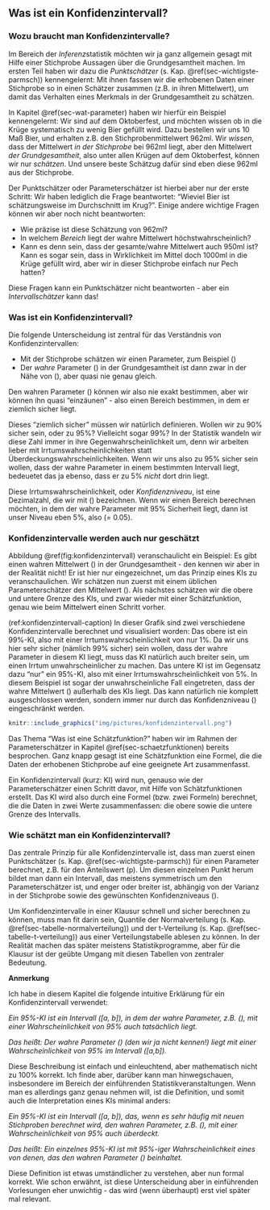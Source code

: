 ## Was ist ein Konfidenzintervall? {#sec-was-ki}

### Wozu braucht man Konfidenzintervalle?

Im Bereich der *Inferenz*statistik möchten wir ja ganz allgemein gesagt mit Hilfe einer Stichprobe Aussagen über die Grundgesamtheit machen. Im ersten Teil haben wir dazu die *Punktschätzer* (s. Kap. \@ref(sec-wichtigste-parmsch)) kennengelernt: Mit ihnen fassen wir die erhobenen Daten einer Stichprobe so in einen Schätzer zusammen (z.B. in ihren Mittelwert), um damit das Verhalten eines Merkmals in der Grundgesamtheit zu schätzen.

In Kapitel \@ref(sec-wat-parameter) haben wir hierfür ein Beispiel kennengelernt: Wir sind auf dem Oktoberfest, und möchten wissen ob in die Krüge systematisch zu wenig Bier gefüllt wird. Dazu bestellen wir uns 10 Maß Bier, und erhalten z.B. den Stichprobenmittelwert 962ml. Wir *wissen*, dass der Mittelwert *in der Stichprobe* bei 962ml liegt, aber den Mittelwert *der Grundgesamtheit*, also unter allen Krügen auf dem Oktoberfest, können wir nur *schätzen*. Und unsere beste Schätzug dafür sind eben diese 962ml aus der Stichprobe.

Der Punktschätzer oder Parameterschätzer ist hierbei aber nur der erste Schritt: Wir haben lediglich die Frage beantwortet: "Wieviel Bier ist schätzungsweise im Durchschnitt im Krug?". Einige andere wichtige Fragen können wir aber noch nicht beantworten:

- Wie präzise ist diese Schätzung von 962ml?
- In welchem *Bereich* liegt der wahre Mittelwert höchstwahrscheinlich?
- Kann es denn sein, dass der gesamte/wahre Mittelwert auch 950ml ist? Kann es sogar sein, dass in Wirklichkeit im Mittel doch 1000ml in die Krüge gefüllt wird, aber wir in dieser Stichprobe einfach nur Pech hatten?

Diese Fragen kann ein Punktschätzer nicht beantworten - aber ein *Intervallschätzer* kann das!

### Was ist ein Konfidenzintervall?

Die folgende Unterscheidung ist zentral für das Verständnis von Konfidenzintervallen:

- Mit der Stichprobe schätzen wir einen Parameter, zum Beispiel \(\hat{\mu}\)
- Der *wahre* Parameter \(\mu\) in der Grundgesamtheit ist dann zwar in der Nähe von \(\hat{\mu}\), aber quasi nie genau gleich.

Den wahren Parameter \(\mu\) können wir also nie exakt bestimmen, aber wir können ihn quasi "einzäunen" - also einen Bereich bestimmen, in dem er ziemlich sicher liegt.

Dieses "ziemlich sicher" müssen wir natürlich definieren. Wollen wir zu 90% sicher sein, oder zu 95%? Vielleicht sogar 99%? In der Statistik wandeln wir diese Zahl immer in ihre Gegenwahrscheinlichkeit um, denn wir arbeiten lieber mit Irrtumswahrscheinlichkeiten statt Überdeckungswahrscheinlichkeiten. Wenn wir uns also zu 95% sicher sein wollen, dass der wahre Parameter in einem bestimmten Intervall liegt, bedeuetet das ja ebenso, dass er zu 5% *nicht* dort drin liegt.

Diese Irrtumswahrscheinlichkeit, oder *Konfidenzniveau*, ist eine Dezimalzahl, die wir mit \(\alpha\) bezeichnen. Wenn wir einen Bereich berechnen möchten, in dem der wahre Parameter mit 95% Sicherheit liegt, dann ist unser Niveau eben 5%, also \(\alpha = 0.05\).

### Konfidenzintervalle werden auch nur geschätzt

Abbildung \@ref(fig:konfidenzintervall) veranschaulicht ein Beispiel: Es gibt einen wahren Mittelwert \(\mu\) in der Grundgesamtheit - den kennen wir aber in der Realität nicht! Er ist hier nur eingezeichnet, um das Prinzip eines KIs zu veranschaulichen. Wir schätzen nun zuerst mit einem üblichen Parameterschätzer den Mittelwert \(\hat{\mu}\). Als nächstes schätzen wir die obere und untere Grenze des KIs, und zwar wieder mit einer Schätzfunktion, genau wie beim Mittelwert einen Schritt vorher.

(ref:konfidenzintervall-caption) In dieser Grafik sind zwei verschiedene Konfidenzintervalle berechnet und visualisiert worden: Das obere ist ein 99%-KI, also mit einer Irrtumswahrscheinlichkeit von nur 1%. Da wir uns hier sehr sicher (nämlich 99% sicher) sein wollen, dass der wahre Parameter in diesem KI liegt, muss das KI natürlich auch breiter sein, um einen Irrtum unwahrscheinlicher zu machen. Das untere KI ist im Gegensatz dazu "nur" ein 95%-KI, also mit einer Irrtumswahrscheinlichkeit von 5%. In diesem Beispiel ist sogar der unwahrscheinliche Fall eingetreten, dass der wahre Mittelwert \(\mu\) außerhalb des KIs liegt. Das kann natürlich nie komplett ausgeschlossen werden, sondern immer nur durch das Konfidenzniveau \(\alpha\) eingeschränkt werden.

```r
knitr::include_graphics("img/pictures/konfidenzintervall.png")
```

Das Thema "Was ist eine Schätzfunktion?" haben wir im Rahmen der Parameterschätzer in Kapitel \@ref(sec-schaetzfunktionen) bereits besprochen. Ganz knapp gesagt ist eine Schätzfunktion eine Formel, die die Daten der erhobenen Stichprobe auf eine geeignete Art zusammenfasst.

Ein Konfidenzintervall (kurz: KI) wird nun, genauso wie der Parameterschätzer einen Schritt davor, mit Hilfe von Schätzfunktionen erstellt. Das KI wird also durch eine Formel (bzw. zwei Formeln) berechnet, die die Daten in zwei Werte zusammenfassen: die obere sowie die untere Grenze des Intervalls.

### Wie schätzt man ein Konfidenzintervall?

Das zentrale Prinzip für alle Konfidenzintervalle ist, dass man zuerst einen Punktschätzer (s. Kap. \@ref(sec-wichtigste-parmsch)) für einen Parameter berechnet, z.B. für den Anteilswert \(p\). Um diesen einzelnen Punkt herum bildet man dann ein Intervall, das meistens symmetrisch um den Parameterschätzer ist, und enger oder breiter ist, abhängig von der Varianz in der Stichprobe sowie des gewünschten Konfidenzniveaus \(\alpha\).

Um Konfidenzintervalle in einer Klausur schnell und sicher berechnen zu können, muss man fit darin sein, Quantile der Normalverteilung (s. Kap. \@ref(sec-tabelle-normalverteilung)) und der t-Verteilung (s. Kap. \@ref(sec-tabelle-t-verteilung)) aus einer Verteilungstabelle ablesen zu können. In der Realität machen das später meistens Statistikprogramme, aber für die Klausur ist der geübte Umgang mit diesen Tabellen von zentraler Bedeutung.

**Anmerkung**

Ich habe in diesem Kapitel die folgende intuitive Erklärung für ein Konfidenzintervall verwendet:

*Ein 95%-KI ist ein Intervall \([a, b]\), in dem der wahre Parameter, z.B. \(\mu\), mit einer Wahrscheinlichkeit von 95% auch tatsächlich liegt.*

*Das heißt: Der wahre Parameter \(\mu\) (den wir ja nicht kennen!) liegt mit einer Wahrscheinlichkeit von 95% im Intervall \([a,b]\).*

Diese Beschreibung ist einfach und einleuchtend, aber mathematisch nicht zu 100% korrekt. Ich finde aber, darüber kann man hinwegschauen, insbesondere im Bereich der einführenden Statistikveranstaltungen. Wenn man es allerdings ganz genau nehmen will, ist die Definition, und somit auch die Interpretation eines KIs minimal anders:

*Ein 95%-KI ist ein Intervall \([a, b]\), das, wenn es sehr häufig mit neuen Stichproben berechnet wird, den wahren Parameter, z.B. \(\mu\), mit einer Wahrscheinlichkeit von 95% auch überdeckt.*

*Das heißt: Ein einzelnes 95%-KI ist mit 95%-iger Wahrscheinlichkeit eines von denen, das den wahren Parameter \(\mu\) beinhaltet.*

Diese Definition ist etwas umständlicher zu verstehen, aber nun formal korrekt. Wie schon erwähnt, ist diese Unterscheidung aber in einführenden Vorlesungen eher unwichtig - das wird (wenn überhaupt) erst viel später mal relevant.
